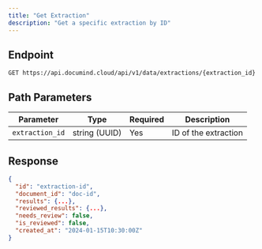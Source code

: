 ```yaml
---
title: "Get Extraction"
description: "Get a specific extraction by ID"
---
```


## Endpoint

```
GET https://api.documind.cloud/api/v1/data/extractions/{extraction_id}
```

## Path Parameters

| Parameter | Type | Required | Description |
|-----------|------|----------|-------------|
| `extraction_id` | string (UUID) | Yes | ID of the extraction |

## Response

```json
{
  "id": "extraction-id",
  "document_id": "doc-id",
  "results": {...},
  "reviewed_results": {...},
  "needs_review": false,
  "is_reviewed": false,
  "created_at": "2024-01-15T10:30:00Z"
}
```

